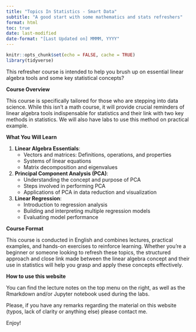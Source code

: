 ```yaml
---
title: "Topics In Statistics - Smart Data"
subtitle: "A good start with some mathematics and stats refreshers"
format: html
toc: true
date: last-modified
date-format: "[Last Updated on] MMMM, YYYY"
---
```


```r
knitr::opts_chunk$set(echo = FALSE, cache = TRUE)
library(tidyverse)
```

This refresher course is intended to help you brush up on essential linear algebra tools and some key statistical concepts?


**Course Overview**

This course is specifically tailored for those who are stepping into data science. While this isn't a math course, it will provide crucial reminders of linear algebra tools indispensable for statistics and their link with two key methods in statistics. We will also have labs to use this method on practical example.


**What You Will Learn**

1. **Linear Algebra Essentials**:
   - Vectors and matrices: Definitions, operations, and properties
   - Systems of linear equations
   - Matrix decomposition and eigenvalues

2. **Principal Component Analysis (PCA)**:
   - Understanding the concept and purpose of PCA
   - Steps involved in performing PCA
   - Applications of PCA in data reduction and visualization

3. **Linear Regression**:
   - Introduction to regression analysis
   - Building and interpreting multiple regression models
   - Evaluating model performance


**Course Format**

This course is conducted in English and combines lectures, practical examples, and hands-on exercises to reinforce learning. Whether you're a beginner or someone looking to refresh these topics, the structured approach and close link made between the linear algebra concept and their use in statistics  will help you grasp and apply these concepts effectively.


**How to use this website**

You can find the lecture notes on the top menu on the right, as well as the Rmarkdown and/or Jupyter notebook used during the labs.


Please, if you have any remarks regarding the material on this website (typos, lack of clarity or anything else) please contact me.

Enjoy!

